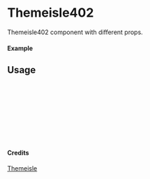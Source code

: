 
<Meta of={Themeisle402} title="Themeisle/Themeisle402" />

# Themeisle402

Themeisle402 component with different props.

#### Example

<Canvas of={Themeisle402.Primary} />

## Usage

```ts
import { Themeisle402 } from "yadl-ui";

const Example = () => {
  return (
      <Themeisle402 />
  );
};

export default Example;
```

#### Credits
[Themeisle](https://themeisle.com/illustrations/)
